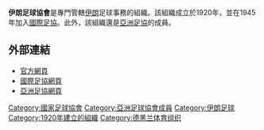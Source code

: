 {{國家足協
|Name               = 伊朗足球協會
|Logo               = Football Federation Islamic Republic of Iran.png
|Founded            = 1920年
|FIFA affiliation   = 1945年
|Region             = [[亞洲足協|亞洲足協]]
|Region affiliation = 1958年
|President          = Ali Kafashian
|Website            = http://www.ffiri.ir/
}}

'''伊朗足球協會'''是專門管轄[[伊朗|伊朗]]足球事務的組織。該組織成立於1920年，並在1945年加入[[國際足協|國際足協]]。此外，該組織還是[[亞洲足協|亞洲足協]]的成員。

==外部連結==
*[https://web.archive.org/web/20170807234254/http://www.ffiri.ir/ 官方網頁] 
*[http://www.fifa.com/associations/association=irn/index.html 國際足協網頁]{{Wayback|url=http://www.fifa.com/associations/association=irn/index.html |date=20180708000102 }}
*[http://www.the-afc.com/en/member-associations/south-central/iran-football-assoc.html 亞洲足協網頁]{{dead link|date=2017年11月 |bot=InternetArchiveBot |fix-attempted=yes }}

{{AFC associations}}

[[Category:國家足球協會|Category:國家足球協會]]
[[Category:亞洲足球協會成員|Category:亞洲足球協會成員]]
[[Category:伊朗足球|Category:伊朗足球]]
[[Category:1920年建立的組織|Category:1920年建立的組織]]
[[Category:德黑兰体育组织|Category:德黑兰体育组织]]